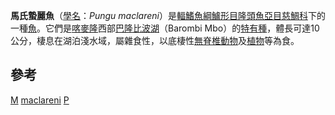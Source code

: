 {{Speciesbox
| taxon = Pungu maclareni
| binomial_authority = ([[埃塞尔韦恩·特里沃瓦斯|Trewavas]], 1962)
| image = Pungu maclareni 6784662.jpg
| status = CR
| status_system = IUCN3.1
| status_ref = <ref name=iucn>{{IUCN2010|assessors=Snoeks, J., Laleye, P. & MacBeath, T.|year=2007|title=Pungu maclareni|id=18879|version=2010.4|downloaded=2010-11-28}}</ref>
}}
'''馬氏蟄麗魚'''（[[學名|學名]]：''Pungu maclareni''）是[[輻鰭魚綱|輻鰭魚綱]][[鱸形目|鱸形目]][[隆頭魚亞目|隆頭魚亞目]][[慈鯛科|慈鯛科]]下的一種[[魚|魚]]。它們是[[喀麥隆|喀麥隆]]西部[[巴隆比波湖|巴隆比波湖]]（Barombi Mbo）的[[特有種|特有種]]，體長可達10公分，棲息在湖泊淺水域，屬雜食性，以底棲性[[無脊椎動物|無脊椎動物]]及[[植物|植物]]等為食。

==參考==
{{reflist}}
{{taxonbar}}

[[Category:喀麥隆動物|M]]
[[Category:蟄麗魚屬|maclareni]]
[[Category:1962年描述的鱼类|P]]